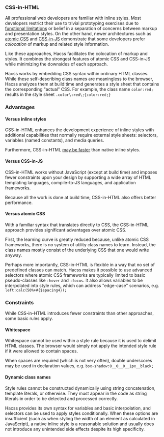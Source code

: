 
<Article
  title="Fundamentals"
  subtitle="What you need to know about Hacss">

### CSS-in-HTML
All professional web developers are familiar with inline styles. Most developers
restrict their use to trivial prototyping exercises due to
[functional limitations](https://stackoverflow.com/questions/131653/inline-style-to-act-as-hover-in-css)
or belief in a separation of concerns between markup and presentation styles. On
the other hand, newer architectures such as 
[atomic CSS](https://css-tricks.com/lets-define-exactly-atomic-css/) and
[CSS-in-JS](https://medium.com/dailyjs/what-is-actually-css-in-js-f2f529a2757)
demonstrate that some developers prefer _colocation_ of markup and related style
information.

Like these approaches, Hacss facilitates the colocation of markup and styles. It
combines the strongest features of atomic CSS and CSS-in-JS while minimizing the
downsides of each approach.

Hacss works by embedding CSS syntax within ordinary HTML classes. While these
self-describing class names are meaningless to the browser, Hacss analyzes them
at build time and generates a style sheet that contains the corresponding
"actual" CSS. For example, the class name `color:red;` results in the style
sheet `.color\:red\;{color:red;}`

### Advantages

#### Versus inline styles

CSS-in-HTML enhances the development experience of inline styles with additional
capabilities that normally require external style sheets: selectors, variables
(named constants), and media queries.


Furthermore, CSS-in-HTML
[may be faster](https://simonadcock.com/are-inline-styles-faster-than-atomic-css/)
than native inline styles.

#### Versus CSS-in-JS

CSS-in-HTML works without JavaScript (except at build time) and imposes fewer
constraints upon your design by supporting a wide array of HTML templating
languages, compile-to-JS languages, and application frameworks.

Because all the work is done at build time, CSS-in-HTML also offers better
performance.

#### Versus atomic CSS

With a familiar syntax that translates directly to CSS, the CSS-in-HTML approach
provides significant advantages over atomic CSS.

First, the learning curve is greatly reduced because, unlike atomic CSS
frameworks, there is no system of utility class names to learn. Instead, the
class names mostly consist of the underlying CSS that one would write anyway.

Perhaps more importantly, CSS-in-HTML is flexible in a way that no set of
predefined classes can match. Hacss makes it possible to use advanced selectors
where atomic CSS frameworks are typically limited to basic pseudo-classes like
`:hover` and `:focus`. It also allows variables to be interpolated into style
rules, which can address "edge-case" scenarios, e.g. `left:calc(50%+#{$spacing4});`

### Constraints

While CSS-in-HTML introduces fewer constraints than other approaches, some basic
rules apply.

#### Whitespace

Whitespace cannot be used within a style rule because it is used to delimit HTML
classes. The browser would simply not apply the intended style rule if it were
allowed to contain spaces.

When spaces are required (which is not very often), double underscores may be
used in declaration values, e.g. `box-shadow:0__0__0__1px__black;`

#### Dynamic class names

Style rules cannot be constructed dynamically using string concatenation,
template literals, or otherwise. They must appear in the code as string literals
in order to be detected and processed correctly.

Hacss provides its own syntax for variables and basic interpolation, and
selectors can be used to apply styles conditionally. When these options are
insufficient (such as when styling the width of an element as calculated in
JavaScript), a native inline style is a reasonable solution and usually does not
introduce any unintended side effects despite its high specificity.

</Article>
